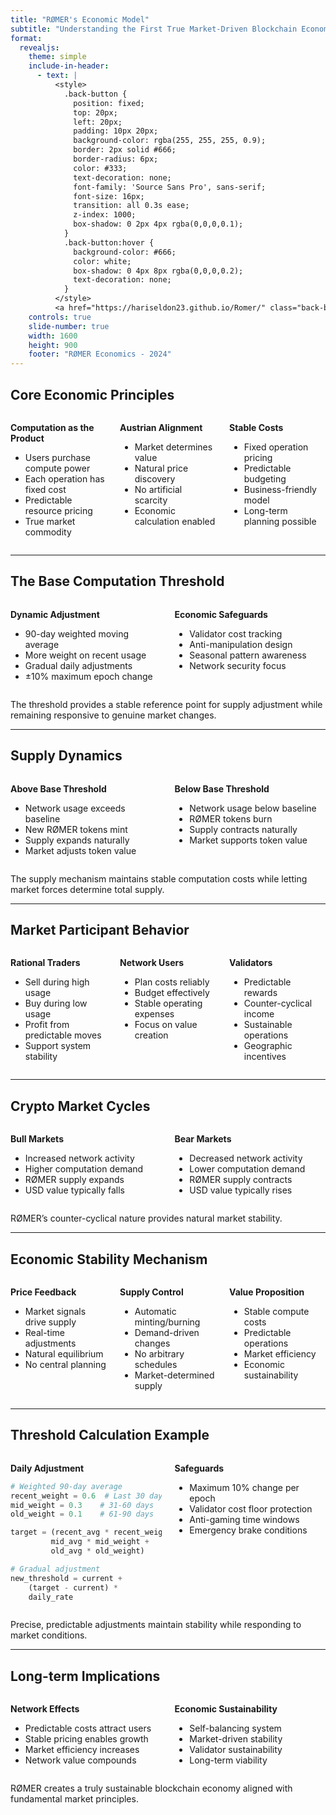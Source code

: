 ```yaml
---
title: "RØMER's Economic Model"
subtitle: "Understanding the First True Market-Driven Blockchain Economy"
format:
  revealjs:
    theme: simple
    include-in-header:
      - text: |
          <style>
            .back-button {
              position: fixed;
              top: 20px;
              left: 20px;
              padding: 10px 20px;
              background-color: rgba(255, 255, 255, 0.9);
              border: 2px solid #666;
              border-radius: 6px;
              color: #333;
              text-decoration: none;
              font-family: 'Source Sans Pro', sans-serif;
              font-size: 16px;
              transition: all 0.3s ease;
              z-index: 1000;
              box-shadow: 0 2px 4px rgba(0,0,0,0.1);
            }
            .back-button:hover {
              background-color: #666;
              color: white;
              box-shadow: 0 4px 8px rgba(0,0,0,0.2);
              text-decoration: none;
            }
          </style>
          <a href="https://hariseldon23.github.io/Romer/" class="back-button">← Back to Website</a>
    controls: true
    slide-number: true
    width: 1600
    height: 900
    footer: "RØMER Economics - 2024"
---
```


## Core Economic Principles

:::: {.columns}

::: {.column width="33%"}
**Computation as the Product**

- Users purchase compute power
- Each operation has fixed cost
- Predictable resource pricing 
- True market commodity
:::

::: {.column width="33%"}
**Austrian Alignment**

- Market determines value
- Natural price discovery
- No artificial scarcity
- Economic calculation enabled
:::

::: {.column width="33%"}
**Stable Costs**

- Fixed operation pricing
- Predictable budgeting
- Business-friendly model
- Long-term planning possible
:::

::::

---

## The Base Computation Threshold

:::: {.columns}

::: {.column width="50%"}
**Dynamic Adjustment**

- 90-day weighted moving average
- More weight on recent usage
- Gradual daily adjustments
- ±10% maximum epoch change
:::

::: {.column width="50%"}
**Economic Safeguards**

- Validator cost tracking
- Anti-manipulation design
- Seasonal pattern awareness
- Network security focus
:::

::::

The threshold provides a stable reference point for supply adjustment while remaining responsive to genuine market changes.

---

## Supply Dynamics

:::: {.columns}

::: {.column width="50%"}
**Above Base Threshold**

- Network usage exceeds baseline
- New RØMER tokens mint
- Supply expands naturally
- Market adjusts token value
:::

::: {.column width="50%"}
**Below Base Threshold**

- Network usage below baseline
- RØMER tokens burn
- Supply contracts naturally
- Market supports token value
:::

::::

The supply mechanism maintains stable computation costs while letting market forces determine total supply.

---

## Market Participant Behavior

:::: {.columns}

::: {.column width="33%"}
**Rational Traders**

- Sell during high usage
- Buy during low usage
- Profit from predictable moves
- Support system stability
:::

::: {.column width="33%"}
**Network Users**

- Plan costs reliably
- Budget effectively
- Stable operating expenses
- Focus on value creation
:::

::: {.column width="33%"}
**Validators**

- Predictable rewards
- Counter-cyclical income
- Sustainable operations
- Geographic incentives
:::

::::

---

## Crypto Market Cycles

:::: {.columns}

::: {.column width="50%"}
**Bull Markets**

- Increased network activity
- Higher computation demand
- RØMER supply expands
- USD value typically falls
:::

::: {.column width="50%"}
**Bear Markets**

- Decreased network activity
- Lower computation demand
- RØMER supply contracts
- USD value typically rises
:::

::::

RØMER's counter-cyclical nature provides natural market stability.

---

## Economic Stability Mechanism

:::: {.columns}

::: {.column width="33%"}
**Price Feedback**

- Market signals drive supply
- Real-time adjustments
- Natural equilibrium
- No central planning
:::

::: {.column width="33%"}
**Supply Control**

- Automatic minting/burning
- Demand-driven changes
- No arbitrary schedules
- Market-determined supply
:::

::: {.column width="33%"}
**Value Proposition**

- Stable compute costs
- Predictable operations
- Market efficiency
- Economic sustainability
:::

::::

---

## Threshold Calculation Example

:::: {.columns}

::: {.column width="50%"}
**Daily Adjustment**

```python
# Weighted 90-day average
recent_weight = 0.6  # Last 30 days
mid_weight = 0.3    # 31-60 days
old_weight = 0.1    # 61-90 days

target = (recent_avg * recent_weight +
         mid_avg * mid_weight +
         old_avg * old_weight)

# Gradual adjustment
new_threshold = current + 
    (target - current) * 
    daily_rate
```
:::

::: {.column width="50%"}
**Safeguards**

- Maximum 10% change per epoch
- Validator cost floor protection
- Anti-gaming time windows
- Emergency brake conditions
:::

::::

Precise, predictable adjustments maintain stability while responding to market conditions.

---

## Long-term Implications

:::: {.columns}

::: {.column width="50%"}
**Network Effects**

- Predictable costs attract users
- Stable pricing enables growth
- Market efficiency increases
- Network value compounds
:::

::: {.column width="50%"}
**Economic Sustainability**

- Self-balancing system
- Market-driven stability
- Validator sustainability
- Long-term viability
:::

::::

RØMER creates a truly sustainable blockchain economy aligned with fundamental market principles.
